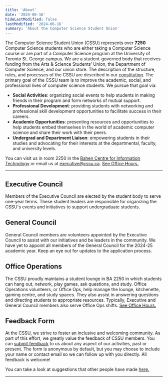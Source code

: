 ```yaml
---
title: 'About'
date: '2024-06-16'
hideLastModified: false
lastModified: '2024-06-16'
summary: 'About the Computer Science Student Union'
---
```


The Computer Science Student Union (CSSU) represents over **7250** Computer Science students who are either taking a Computer Science course or are part of a Computer Science program at the University of Toronto St. George campus. We are a student-governed body that receives funding from the Arts & Science Students’ Union, the Department of Computer Science, and our union store. The description of the structure, rules, and processes of the CSSU are described in our [constitution](/constitution.pdf). The primary goal of the CSSU team is to improve the academic, social, and professional lives of computer science students. We pursue that goal via:

-   **Social Activities**: organizing social events to help students in making friends in their program and form networks of mutual support.
-   **Professional Development**: providing students with networking and professional skill development opportunities to facilitate success in their careers.
-   **Academic Opportunities**: presenting resources and opportunities to help students embed themselves in the world of academic computer science and share their work with their peers.
-   **Undergrad and Department Liaison**: empowering students in their studies and advocating for their interests at the departmental, faculty, and university levels.

You can visit us in room 2250 in the [Bahen Centre for Information Technology](https://goo.gl/maps/16JTD3pr2KKMkCTE7) or email us at [executive@cssu.ca](mailto:executive@cssu.ca). [See Office Hours.](/ba2250)

---

## Executive Council

Members of the Executive Council are elected by the student body to serve one-year terms. These student leaders are responsible for organizing the CSSU's events and initiatives to support undergraduate students.

<CouncilSectionContainer>
    <ProfileContainer>
        <ProfileCard
            fullName="Pratibha Thakur"
            position="Acting President"
            github="https://github.com/praticodes"
            linkedin="https://www.linkedin.com/in/thakur-pratibha"
            imageUrl="/people/PratibhaThakur.png"
            year={3}
            department=""
        />
        <ProfileCard
            fullName="Jason Barahan"
            position="Acting Vice President"
            linkedin="https://www.linkedin.com/in/JasonBarahan"
            github="https://github.com/JasonBarahan"
            imageUrl="/people/JasonBarahan.jpg"
            year={3}
            department=""
        />
    </ProfileContainer>
    <ProfileContainer>
        <ProfileCard
            fullName="Aviraj Newatia"
            position="Dir. Academic Events"
            github="https://github.com/projectavi"
            linkedin="https://www.linkedin.com/in/avinewatia/"
            imageUrl="/people/AvirajNewatia.jpeg"
            year={4}
            department="academic"
        />
        <ProfileCard
            fullName="Zachary Muir"
            position="Dir. Internal Relations"
            linkedin="https://www.linkedin.com/in/zachmuir/"
            year={2}
            department="internal"
        />
        <ProfileCard
            fullName="Yanzhen Chen"
            position="Dir. External Relations"
            year={2}
            department="external"
        />
    </ProfileContainer>
</CouncilSectionContainer>

## General Council

General Council members are volunteers appointed by the Executive Council to assist with our initiatives and be leaders in the community.
We have yet to appoint all members of the General Council for the 2024-25 academic year. Keep an eye out for updates to the application process.

<CouncilSectionContainer>
    <ProfileContainer>
        <ProfileCard
            fullName="Avery Ng"
            linkedin="https://www.linkedin.com/in/averyng128/"
            position="Associate, Academic Committee"
            year={2}
            department="academic"
        />
        <ProfileCard
            fullName="Vishnu Nittoor"
            position="Associate, Academic Committee"
            imageUrl="/people/VishnuNittoor.jpg"
            department="academic"
        />
        <ProfileCard
            fullName="Adam Petrovic"
            position="Associate, Academic Committee"
            year={2}
            department="academic"
        />
        <ProfileCard
            fullName="Lily Phan"
            linkedin="https://www.linkedin.com/in/lilyphan48/"
            position="Associate, Academic Committee"
            imageUrl="/people/LilyPhan.jpg"
            year={2}
            department="academic"
        />
        <ProfileCard
            fullName="Andrew Kwok"
            position="Associate, Academic Committee"
            year={3}
            department="academic"
        />
        <ProfileCard
            fullName="Alan Su"
            position="Associate, Academic Committee"
            year={2}
            department="academic"
        />
    </ProfileContainer>
</CouncilSectionContainer>

## Office Operations

The CSSU proudly maintains a student lounge in BA 2250 in which students can hang out, network, play games, ask questions, and study. Office Operations volunteers, or Office Ops, help manage the lounge, kitchenette, gaming centre, and study spaces. They also assist in answering questions and directing students to appropriate resources. Typically, Executive and General Council members also serve Office Ops shifts. [See Office Hours.](/ba2250)

## Feedback Form

At the CSSU, we strive to foster an inclusive and welcoming community. As part of this effort, we greatly value the feedback of CSSU members. You can [submit feedback](https://forms.gle/bb4JXfWYkqW7Ewhh8) to us about any aspect of our activities, past or present. The form is anonymous by default, but you may choose to include your name or contact email so we can follow up with you directly. All feedback is welcome!

You can take a look at suggestions that other people have made [here.](https://github.com/cssu/suggestions/issues)

---
